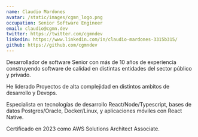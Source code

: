 ```yaml
---
name: Claudio Mardones
avatar: /static/images/cgmn_logo.png
occupation: Senior Software Engineer
email: claudio@cgmn.dev
twitter: https://twitter.com/cgmndev
linkedin: https://www.linkedin.com/in/claudio-mardones-3315b315/
github: https://github.com/cgmndev
---
```


Desarrollador de software Senior con más de 10 años de experiencia construyendo software de calidad en distintas entidades del sector público y privado.

He liderado Proyectos de alta complejidad en distintos ambitos de desarrollo y Devops.

Especialista en tecnologías de desarrollo React/Node/Typescript, bases de datos Postgres/Oracle, Docker/Linux, y aplicaciones móviles con React Native.

Certificado en 2023 como AWS Solutions Architect Associate.
